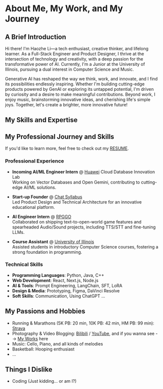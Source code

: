 <Cover
  src="https://cdn.haozheli.com/DSC03805.jpeg"
  alt="Cover image of myself"
  caption="A reflective moment: my back view on the last day of 2024 in Monaco."
/>

# About Me, My Work, and My Journey

## A Brief Introduction

Hi there! I'm Haozhe Li—a tech enthusiast, creative thinker, and lifelong learner. As a Full-Stack Engineer and Product Designer, I thrive at the intersection of technology and creativity, with a deep passion for the transformative power of AI. Currently, I'm a Junior at the University of Illinois, pursuing a dual interest in Computer Science and Music.

Generative AI has reshaped the way we think, work, and innovate, and I find its possibilities endlessly inspiring. Whether I'm building cutting-edge products powered by GenAI or exploring its untapped potential, I'm driven by curiosity and a desire to make meaningful contributions. Beyond work, I enjoy music, brainstorming innovative ideas, and cherishing life's simple joys. Together, let's create a brighter, more innovative future!

## My Skills and Expertise
## My Professional Journey and Skills

If you'd like to learn more, feel free to check out my [RESUME](https://cdn.haozheli.com/HaozheLi_Resume.pdf).

### Professional Experience

- **Incoming AI/ML Engineer Intern** @ [Huawei](https://huawei.com) Cloud Database Innovation Lab  
  Working on Vector Databases and Open Gemini, contributing to cutting-edge AI/ML solutions.
  
- **Start-up Founder** @ [Chat Syllabus](https://chatsyllabus.xyz)  
  Led Product Design and Technical Architecture for an innovative educational platform.

- **AI Engineer Intern** @ [RPGGO](https://rpggo.ai)  
  Collaborated on shipping text-to-open-world game features and spearheaded Audio/Sound projects, including TTS/STT and fine-tuning LLMs.

- **Course Assistant** @ [University of Illinois](https://illinois.edu)  
  Assisted students in introductory Computer Science courses, fostering a strong foundation in programming.

### Technical Skills

- **Programming Languages**: Python, Java, C++
- **Web Development**: React, Next.js, Node.js
- **AI & Tools**: Prompt Engineering, LangChain, SFT, LoRA
- **Design & Media**: Prototyping, Figma, DaVinci Resolve
- **Soft Skills**: Communication, Using ChatGPT ...

## My Passions and Hobbies

- Running & Marathons (5K PB: 20 min, 10K PB: 42 min, HM PB: 99 min): [Strava](https://www.strava.com/athletes/122613221)
- Photography & Video Blogging: [Bilibili](https://space.bilibili.com/421778349) / [YouTube](https://www.youtube.com/@welog_official), and if you wanna see --> [My Works](/blog/gallery) here
- Music: Cello, Piano, and all kinds of melodies
- Basketball: Hooping enthusiast
- ...

## Things I Dislike

- Coding (Just kidding... or am I?)